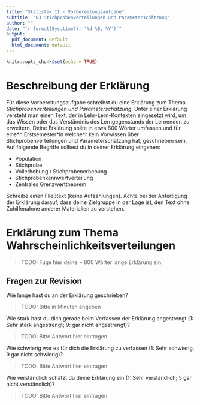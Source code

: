 ```yaml
---
title: "Statistik II - Vorbereitungsaufgabe"
subtitle: "03 Stichprobenverteilungen und Parameterschätzung"
author: ""
date: "`r format(Sys.time(), '%d %B, %Y')`"
output:
  pdf_document: default
  html_document: default
---
```


```r
knitr::opts_chunk$set(echo = TRUE)
```

# Beschreibung der Erklärung

Für diese Vorbereitungsaufgabe schreibst du eine Erklärung zum Thema *Stichprobenverteilungen und Parameterschätzung*. Unter einer Erklärung versteht man einen Text, der in Lehr-Lern-Kontexten eingesetzt wird, um das Wissen oder das Verständnis des Lerngegenstands der Lernenden zu erweitern. Deine Erklärung sollte in etwa 800 Wörter umfassen und für eine\*n Erstsemester\*in welche\*r kein Vorwissen über Stichprobenverteilungen und Parameterschätzung hat, geschrieben sein. Auf folgende Begriffe solltest du in deiner Erklärung eingehen:

* Population
* Stichprobe
* Vollerhebung / Stichprobenerhebung
* Stichprobenkennwertverteilung
* Zentrales Grenzwerttheorem

Schreibe einen Fließtext (keine Aufzählungen). Achte bei der Anfertigung der Erklärung darauf, dass deine Zielgruppe in der Lage ist, den Text ohne Zuhilfenahme anderer Materialien zu verstehen.

# Erklärung zum Thema Wahrscheinlichkeitsverteilungen

> TODO: Füge hier deine ~ 800 Wörter lange Erklärung ein. 

## Fragen zur Revision

Wie lange hast du an der Erklärung geschrieben? 

> TODO: Bitte in Minuten angeben

Wie stark hast du dich gerade beim Verfassen der Erklärung angestrengt (1: Sehr stark angestrengt; 9: gar nicht angestrengt)?  

> TODO: Bitte Antwort hier eintragen

Wie schwierig war es für dich die Erklärung zu verfassen (1: Sehr schwierig, 9 gar nicht schwierig)? 

> TODO: Bitte Antwort hier eintragen

Wie verständlich schätzt du deine Erklärung ein (1: Sehr verständlich; 5 gar nicht verständlich)? 

> TODO: Bitte Antwort hier eintragen